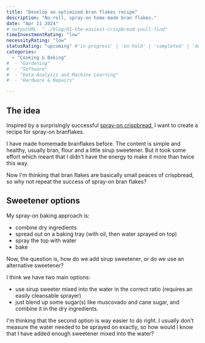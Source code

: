 ```yaml
---
title: "Develop an optimized bran flakes recipe"
description: "No-roll, spray-on home made bran flakes."
date: "Apr 11 2024"
# outputURL: "../blog/01-the-easiest-crispbread-youll-find"
timeInvestmentRating: "low"  
necessityRating: "low"
statusRating: "upcoming" #'in-progress' | 'on-hold' | 'completed' | 'delayed' | 'upcoming' | 'cancelled' | 'under-review' | 'needs-attention' | 'awaiting-feedback' | 'testing-phase' | 'polishing'
categories:
  - "Cooking & Baking"
#  - "Gardening"
#  - "Software"
#  - "Data Analysis and Machine Learning"
#  - "Hardware & Repairs"

---
```


## The idea
Inspired by a surprisingly successful [spray-on crispbread](../blog/01-the-easiest-crispbread-youll-find), 
I want to create a recipe for spray-on branflakes.

I have made homemade branflakes before. The content is simple and healthy, usually bran, flour and a little sirup sweetener. 
But it took some effort which meant that I didn't have the energy to make it more than twice this way.

Now I'm thinking that bran flakes are basically small peaces of crispbread, so why not repeat the success of spray-on bran flakes?

## Sweetener options
My spray-on baking approach is:

  - combine dry ingredients
  - spread out on a baking tray (with oil, then water sprayed on top)
  - spray the top with water
  - bake

Now, the question is, how do we add sirup sweetener, or do we use an alternative sweetener?

I think we have two main options:
  - use sirup sweeter mixed into the water in the correct ratio (requires an easily cleansable sprayer)
  - just blend up some sugar(s) like muscovado and cane sugar, and combine it in the dry ingredients.

I'm thinking that the second option is way easier to do right. I usually don't measure the water needed to be sprayed on exactly, 
so how would I know that I have added enough sweetener mixed into the water?